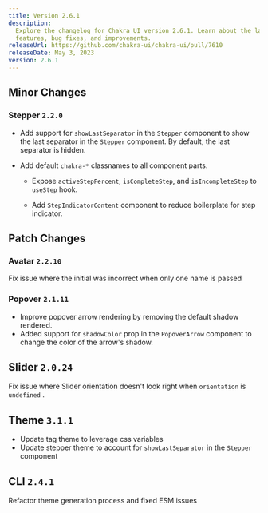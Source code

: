 ```yaml
---
title: Version 2.6.1
description:
  Explore the changelog for Chakra UI version 2.6.1. Learn about the latest
  features, bug fixes, and improvements.
releaseUrl: https://github.com/chakra-ui/chakra-ui/pull/7610
releaseDate: May 3, 2023
version: 2.6.1
---
```


## Minor Changes

### Stepper `2.2.0`

- Add support for `showLastSeparator` in the `Stepper` component to show the
  last separator in the `Stepper` component. By default, the last separator is
  hidden.

- Add default `chakra-*` classnames to all component parts.

  - Expose `activeStepPercent`, `isCompleteStep`, and `isIncompleteStep` to
    `useStep` hook.

  - Add `StepIndicatorContent` component to reduce boilerplate for step
    indicator.

## Patch Changes

### Avatar `2.2.10`

Fix issue where the initial was incorrect when only one name is passed

### Popover `2.1.11`

- Improve popover arrow rendering by removing the default shadow rendered.
- Added support for `shadowColor` prop in the `PopoverArrow` component to change
  the color of the arrow's shadow.

## Slider `2.0.24`

Fix issue where Slider orientation doesn't look right when `orientation` is
`undefined` .

## Theme `3.1.1`

- Update tag theme to leverage css variables
- Update stepper theme to account for `showLastSeparator` in the `Stepper`
  component

## CLI `2.4.1`

Refactor theme generation process and fixed ESM issues

